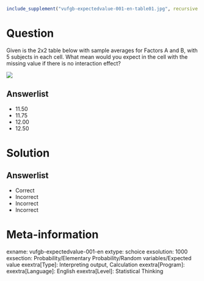 ```r
include_supplement("vufgb-expectedvalue-001-en-table01.jpg", recursive = TRUE)
```

Question
========

Given is the 2x2 table below with sample averages for Factors A and B, with 5 subjects in each cell. What mean would you expect in the cell with the missing value if there is no interaction effect?

![](vufgb-expectedvalue-001-en-table01.jpg)
  
Answerlist
----------
* 11.50
* 11.75
* 12.00
* 12.50


Solution
========

Answerlist
----------
* Correct
* Incorrect
* Incorrect
* Incorrect

Meta-information
================
exname: vufgb-expectedvalue-001-en
extype: schoice
exsolution: 1000
exsection: Probability/Elementary Probability/Random variables/Expected value
exextra[Type]: Interpreting output, Calculation
exextra[Program]: 
exextra[Language]: English
exextra[Level]: Statistical Thinking
